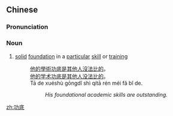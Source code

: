 ==Chinese==
{{zh-forms}}

===Pronunciation===
{{zh-pron
|m=gōngdǐ
|cat=n
}}

===Noun===
{{zh-noun}}

# [[solid]] [[foundation]] in a [[particular]] [[skill]] or [[training]]
#: [[他]][[的]][[學術]][[功底]][[是]][[其他]][[人]][[沒法]][[比]][[的]]。
#: [[他]][[的]][[学术]][[功底]][[是]][[其他]][[人]][[没法]][[比]][[的]]。
#: Tā de xuéshù gōngdǐ shì qítā rén méi fǎ bǐ de.
#:: ''His foundational academic skills are outstanding.''

[[zh:功底]]